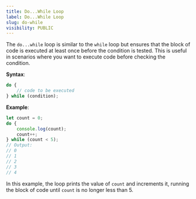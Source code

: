 ```yaml
---
title: Do...While Loop
label: Do...While Loop
slug: do-while
visibility: PUBLIC
---
```


The `do...while` loop is similar to the `while` loop but ensures that the block of code is executed at least once before the condition is tested. This is useful in scenarios where you want to execute code before checking the condition.

**Syntax**:
```js
do {
    // code to be executed
} while (condition);
```

**Example**:
```js
let count = 0;
do {
    console.log(count);
    count++;
} while (count < 5);
// Output: 
// 0
// 1
// 2
// 3
// 4
```
In this example, the loop prints the value of `count` and increments it, running the block of code until `count` is no longer less than 5.

